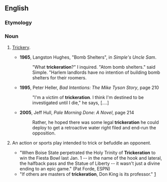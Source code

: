 ==English==

===Etymology===
{{suffix|trickery|ation}}

===Noun===
{{en-noun}}

# {{colloquial|jocular|dialect}} [[trickery|Trickery]].
#*'''1965''', Langston Hughes, "Bomb Shelters", in ''Simple's Uncle Sam''.
#*:"What '''trickeration'''?" I inquired. "Atom bomb shelters." said Simple. "Harlem landlords have no intention of building bomb shelters for their roomers.
#*'''1995''', Peter Heller, ''Bad Intentions: The Mike Tyson Story'', page 210
#*:"I'm a victim of '''trickeration'''. I think I'm destined to be investigated until I die," he says, [....]
#*'''2005''', Jeff Hull, ''Pale Morning Done: A Novel'', page 214
#*:Rather, he hoped there was some legal '''trickeration''' he could deploy to get a retroactive water right filed and end-run the opposition.
# {{rfv-sense}} An action or sports play intended to trick or befuddle an opponent.
#*"When Boise State perpetrated the Holy Trinity of '''Trickeration''' to win the Fiesta Bowl last Jan. 1 -- in the name of the hook and lateral, the halfback pass and the Statue of Liberty -- it wasn't just a divine ending to an epic game." (Pat Forde, ESPN)
#*"If others are masters of '''trickeration''', Don King is its professor." [http://query.nytimes.com/gst/fullpage.html?res=9C0CE7DE153FF930A25751C0A966958260]